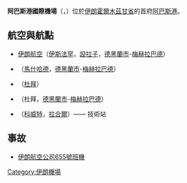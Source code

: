 {{unreferenced|time=2009-8-23}}

{{Infobox Airport
| airport_name = 阿巴斯港國際機場
| nativename   = Bandar Abbas International Airport
| image        = 
| IATA         = BND
| ICAO         = OIKB
| type         = 民用、軍用
| owner        = 
| operator     = 
| city-served  = [[伊朗|伊朗]]，[[阿巴斯港|阿巴斯港]]
| location     = 
| elevation = 22[[公尺|米]]（7[[呎|呎]]）
| coordinates  = {{coord|27|13|05|N|056|22|40|E|type:airport}}
| website      = 不明
| runway1_heading    = 03R/21L
| runway1_meter  = 3,660
| runway1_feet  = 12,008
| runway1_surface   = [[瀝青|瀝青]]
| runway2_heading    = 03L/21R
| runway2_meter  = 3,457
| runway2_feet  = 11,341
| runway2_surface   = 瀝青
| footnotes    = 
}}
'''阿巴斯港國際機場'''（{{lang-fa|فرودگاه بین‌المللی بندرعباس}}，{{airport codes|BND|OIKB}}）位於[[伊朗|伊朗]][[霍爾木茲甘省|霍爾木茲甘省]]的首府[[阿巴斯港|阿巴斯港]]。

==航空與航點==
*[[伊朗航空|伊朗航空]]（[[伊斯法罕|伊斯法罕]]，[[設拉子|設拉子]]，[[德黑蘭市|德黑蘭市]]-[[梅赫拉巴德國際機場|梅赫拉巴德]]）
*{{lang|en|Iran Air Tours}}（[[馬什哈德|馬什哈德]]，[[德黑蘭市|德黑蘭市]]-[[梅赫拉巴德國際機場|梅赫拉巴德]]）
*{{lang|en|Iran Aseman Airlines}}（[[杜拜|杜拜]]）
*{{lang|en|Mahan Air}}（杜拜，[[德黑蘭市|德黑蘭市]]-[[梅赫拉巴德國際機場|梅赫拉巴德]]）
*{{lang|en|Shaheen Air International}}（[[科威特|科威特]]，[[拉合爾|拉合爾]]）—— 技術站

==事故==
*[[伊朗航空公司655號班機|伊朗航空公司655號班機]]

[[Category:伊朗機場|Category:伊朗機場]]